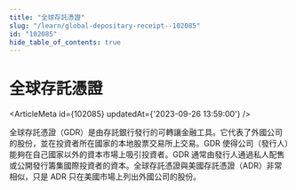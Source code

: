 ```yaml
---
title: "全球存託憑證"
slug: "/learn/global-depositary-receipt--102085"
id: "102085"
hide_table_of_contents: true
---
```



# 全球存託憑證

<ArticleMeta id={102085} updatedAt={'2023-09-26 13:59:00'} />
<div className='border-solid border-b border-t-0 my-4 border-[var(--ifm-color-gray-300)]' />

全球存託憑證（GDR）是由存託銀行發行的可轉讓金融工具。它代表了外國公司的股份，並在投資者所在國家的本地股票交易所上交易。GDR 使得公司（發行人）能夠在自己國家以外的資本市場上吸引投資者。GDR 通常由發行人通過私人配售或公開發行籌集國際投資者的資本。全球存託憑證與美國存託憑證（ADR）非常相似，只是 ADR 只在美國市場上列出外國公司的股份。
